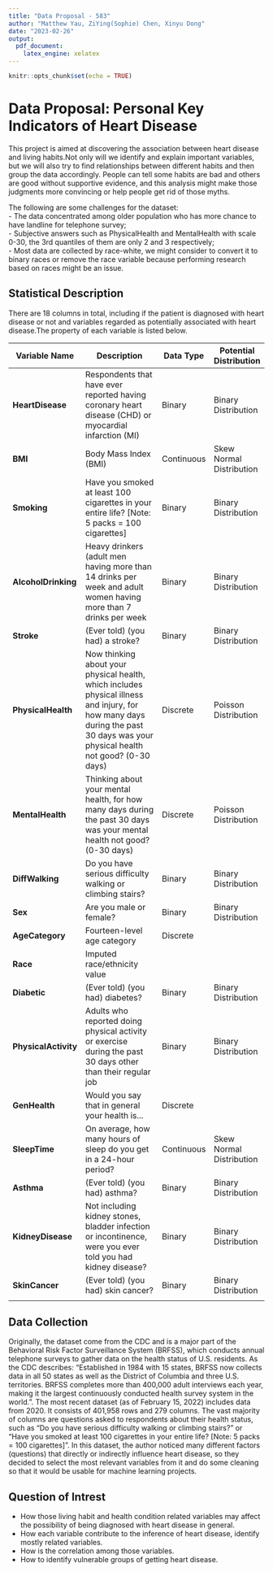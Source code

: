 ```yaml
---
title: "Data Proposal - 583"
author: "Matthew Yau, ZiYing(Sophie) Chen, Xinyu Dong"
date: "2023-02-26"
output: 
  pdf_document:
    latex_engine: xelatex
---
```


```r
knitr::opts_chunk$set(echo = TRUE)
```

# Data Proposal: Personal Key Indicators of Heart Disease
This project is aimed at discovering the association between heart disease and living habits.Not only will we identify and explain important variables, but we will also try to find relationships between different habits and then group the data accordingly. People can tell some habits are bad and others are good without supportive evidence, and this analysis might make those judgments more convincing or help people get rid of those myths.  

The following are some challenges for the dataset:  
- The data concentrated among older population who has more chance to have landline for telephone survey;  
- Subjective answers such as PhysicalHealth and MentalHealth with scale 0-30, the 3rd quantiles of them are only 2 and 3 respectively;  
- Most data are collected by race-white, we might consider to convert it to binary races or remove the race variable because performing research based on races might be an issue.

## Statistical Description
There are 18 columns in total, including if the patient is diagnosed with heart disease or not and variables regarded as potentially associated with heart disease.The property of each variable is listed below.

| Variable Name | Description| Data Type|   Potential Distribution     |
|----------------|---------------------------|---------|--------------|
| **HeartDisease**     | Respondents that have ever reported having coronary heart disease (CHD) or myocardial infarction (MI)                                                                         | Binary     | Binary Distribution      |
| **BMI**              | Body Mass Index (BMI)                                                                                                                                                         | Continuous | Skew Normal Distribution |
| **Smoking**          | Have you smoked at least 100 cigarettes in your entire life? [Note: 5 packs = 100 cigarettes]                                                                                 | Binary     | Binary Distribution      |
| **AlcoholDrinking**  | Heavy drinkers (adult men having more than 14 drinks per week and adult women having more than 7 drinks per week                                                              | Binary     | Binary Distribution      |
| **Stroke**           | (Ever told) (you had) a stroke?                                                                                                                                               | Binary     | Binary Distribution      |
| **PhysicalHealth**   | Now thinking about your physical health, which includes physical illness and injury, for how many days during the past 30 days was your physical health not good? (0-30 days) | Discrete   | Poisson Distribution     |
| **MentalHealth**     | Thinking about your mental health, for how many days during the past 30 days was your mental health not good? (0-30 days)                                                     | Discrete   | Poisson Distribution     |
| **DiffWalking**      | Do you have serious difficulty walking or climbing stairs?                                                                                                                    | Binary     | Binary Distribution      |
| **Sex**              | Are you male or female?                                                                                                                                                       | Binary     | Binary Distribution      |
| **AgeCategory**      | Fourteen-level age category                                                                                                                                                   | Discrete   |                          |
| **Race**             | Imputed race/ethnicity value                                                                                                                                                  |            |                          |
| **Diabetic**         | (Ever told) (you had) diabetes?                                                                                                                                               | Binary     | Binary Distribution      |
| **PhysicalActivity** | Adults who reported doing physical activity or exercise during the past 30 days other than their regular job                                                                  | Binary     | Binary Distribution      |
| **GenHealth**        | Would you say that in general your health is\...                                                                                                                              | Discrete   |                          |
| **SleepTime**        | On average, how many hours of sleep do you get in a 24-hour period?                                                                                                           | Continuous | Skew Normal Distribution |
| **Asthma**           | (Ever told) (you had) asthma?                                                                                                                                                 | Binary     | Binary Distribution      |
| **KidneyDisease**    | Not including kidney stones, bladder infection or incontinence, were you ever told you had kidney disease?                                                                    | Binary     | Binary Distribution      |
| **SkinCancer**       | (Ever told) (you had) skin cancer?                                                                                                                                            | Binary     | Binary Distribution      |
|                      |                                                                                                                                                                               |            |                          |
## Data Collection
Originally, the dataset come from the CDC and is a major part of the Behavioral Risk Factor Surveillance System (BRFSS), which conducts annual telephone surveys to gather data on the health status of U.S. residents. As the CDC describes: "Established in 1984 with 15 states, BRFSS now collects data in all 50 states as well as the District of Columbia and three U.S. territories. BRFSS completes more than 400,000 adult interviews each year, making it the largest continuously conducted health survey system in the world.". The most recent dataset (as of February 15, 2022) includes data from 2020. It consists of 401,958 rows and 279 columns. The vast majority of columns are questions asked to respondents about their health status, such as "Do you have serious difficulty walking or climbing stairs?" or "Have you smoked at least 100 cigarettes in your entire life? [Note: 5 packs = 100 cigarettes]". In this dataset, the author noticed many different factors (questions) that directly or indirectly influence heart disease, so they decided to select the most relevant variables from it and do some cleaning so that it would be usable for machine learning projects.

## Question of Intrest
- How those living habit and health condition related variables may affect the possibility of being diagnosed with heart disease in general.
- How each variable contribute to the inference of heart disease, identify mostly related variables.
- How is the correlation among those variables.
- How to identify vulnerable groups of getting heart disease.
